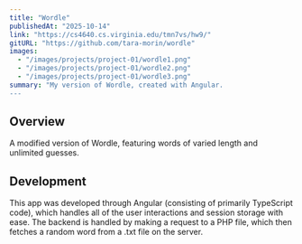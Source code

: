 ```yaml
---
title: "Wordle"
publishedAt: "2025-10-14"
link: "https://cs4640.cs.virginia.edu/tmn7vs/hw9/"
gitURL: "https://github.com/tara-morin/wordle"
images:
  - "/images/projects/project-01/wordle1.png"
  - "/images/projects/project-01/wordle2.png"
  - "/images/projects/project-01/wordle3.png"
summary: "My version of Wordle, created with Angular. 
---
```

## Overview
A modified version of Wordle, featuring words of varied length and unlimited guesses. 
## Development
This app was developed through Angular (consisting of primarily TypeScript code), which handles all of the user interactions and session storage with ease. The backend is handled by making a request to a PHP file, which then fetches a random word from a .txt file on the server. 